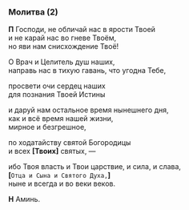 ### Молитва (2)

**П** Господи, не обличай нас в ярости Твоей  
и не карай нас во гневе Твоём,  
но яви нам снисхождение Твоё!

О Врач и Целитель душ наших,  
направь нас в тихую гавань, что угодна Тебе,

просвети очи сердец наших  
для познания Твоей Истины

и даруй нам остальное время нынешнего дня,  
как и всё время нашей жизни,  
мирное и безгрешное,

по ходатайству святой Богородицы  
и всех **[**Твоих**]** святых, —

ибо Твоя власть и Твои царствие, и сила, и слава,  
**[**`Отца и Сына и Святого Духа,`**]**  
ныне и всегда и во веки веков.

**Н** Аминь.
